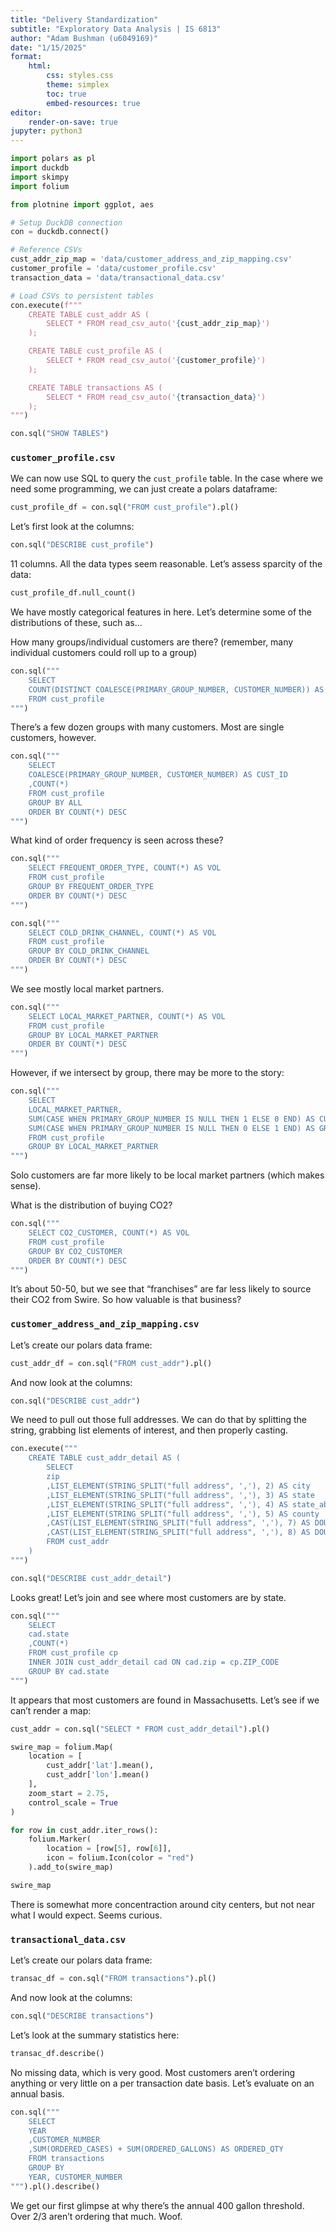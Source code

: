 ```yaml
---
title: "Delivery Standardization"
subtitle: "Exploratory Data Analysis | IS 6813"
author: "Adam Bushman (u6049169)"
date: "1/15/2025"
format: 
    html:
        css: styles.css
        theme: simplex
        toc: true
        embed-resources: true
editor:
    render-on-save: true
jupyter: python3
---
```


```python
import polars as pl
import duckdb
import skimpy
import folium

from plotnine import ggplot, aes
```


```python
# Setup DuckDB connection
con = duckdb.connect()

# Reference CSVs
cust_addr_zip_map = 'data/customer_address_and_zip_mapping.csv'
customer_profile = 'data/customer_profile.csv'
transaction_data = 'data/transactional_data.csv'
```


```python
# Load CSVs to persistent tables
con.execute(f"""
    CREATE TABLE cust_addr AS (
        SELECT * FROM read_csv_auto('{cust_addr_zip_map}')
    );

    CREATE TABLE cust_profile AS (
        SELECT * FROM read_csv_auto('{customer_profile}')
    );

    CREATE TABLE transactions AS (
        SELECT * FROM read_csv_auto('{transaction_data}')
    );
""")
```


```python
con.sql("SHOW TABLES")
```




### `customer_profile.csv`

We can now use SQL to query the `cust_profile` table. In the case where we need some programming, we can just create a polars dataframe:

```python
cust_profile_df = con.sql("FROM cust_profile").pl()
```

Let's first look at the columns:

```python
con.sql("DESCRIBE cust_profile")
```

11 columns. All the data types seem reasonable. Let's assess sparcity of the data:

```python
cust_profile_df.null_count()
```

We have mostly categorical features in here. Let's determine some of the distributions of these, such as...

How many groups/individual customers are there? (remember, many individual customers could roll up to a group)

```python
con.sql("""
    SELECT
    COUNT(DISTINCT COALESCE(PRIMARY_GROUP_NUMBER, CUSTOMER_NUMBER)) AS TOT_CUST
    FROM cust_profile
""")
```

There's a few dozen groups with many customers. Most are single customers, however. 

```python
con.sql("""
    SELECT
    COALESCE(PRIMARY_GROUP_NUMBER, CUSTOMER_NUMBER) AS CUST_ID
    ,COUNT(*)
    FROM cust_profile
    GROUP BY ALL
    ORDER BY COUNT(*) DESC
""")
```

What kind of order frequency is seen across these?

```python
con.sql("""
    SELECT FREQUENT_ORDER_TYPE, COUNT(*) AS VOL
    FROM cust_profile
    GROUP BY FREQUENT_ORDER_TYPE
    ORDER BY COUNT(*) DESC
""")
```

```python
con.sql("""
    SELECT COLD_DRINK_CHANNEL, COUNT(*) AS VOL
    FROM cust_profile
    GROUP BY COLD_DRINK_CHANNEL
    ORDER BY COUNT(*) DESC
""")
```

We see mostly local market partners.

```python
con.sql("""
    SELECT LOCAL_MARKET_PARTNER, COUNT(*) AS VOL
    FROM cust_profile
    GROUP BY LOCAL_MARKET_PARTNER
    ORDER BY COUNT(*) DESC
""")
```

However, if we intersect by group, there may be more to the story:

```python
con.sql("""
    SELECT
    LOCAL_MARKET_PARTNER,
    SUM(CASE WHEN PRIMARY_GROUP_NUMBER IS NULL THEN 1 ELSE 0 END) AS CUST,
    SUM(CASE WHEN PRIMARY_GROUP_NUMBER IS NULL THEN 0 ELSE 1 END) AS GROUP
    FROM cust_profile
    GROUP BY LOCAL_MARKET_PARTNER
""")
```

Solo customers are far more likely to be local market partners (which makes sense).

What is the distribution of buying CO2?

```python
con.sql("""
    SELECT CO2_CUSTOMER, COUNT(*) AS VOL
    FROM cust_profile
    GROUP BY CO2_CUSTOMER
    ORDER BY COUNT(*) DESC
""")
```

It's about 50-50, but we see that "franchises" are far less likely to source their CO2 from Swire. So how valuable is that business?



### `customer_address_and_zip_mapping.csv`

Let's create our polars data frame:

```python
cust_addr_df = con.sql("FROM cust_addr").pl()
```

And now look at the columns:

```python
con.sql("DESCRIBE cust_addr")
```

We need to pull out those full addresses. We can do that by splitting the string, grabbing list elements of interest, and then properly casting.

```python
con.execute("""
    CREATE TABLE cust_addr_detail AS (
        SELECT
        zip
        ,LIST_ELEMENT(STRING_SPLIT("full address", ','), 2) AS city
        ,LIST_ELEMENT(STRING_SPLIT("full address", ','), 3) AS state
        ,LIST_ELEMENT(STRING_SPLIT("full address", ','), 4) AS state_abbr
        ,LIST_ELEMENT(STRING_SPLIT("full address", ','), 5) AS county
        ,CAST(LIST_ELEMENT(STRING_SPLIT("full address", ','), 7) AS DOUBLE) AS lat
        ,CAST(LIST_ELEMENT(STRING_SPLIT("full address", ','), 8) AS DOUBLE) AS lon
        FROM cust_addr
    )
""")
```

```python
con.sql("DESCRIBE cust_addr_detail")
```

Looks great! Let's join and see where most customers are by state.

```python
con.sql("""
    SELECT 
    cad.state
    ,COUNT(*)
    FROM cust_profile cp
    INNER JOIN cust_addr_detail cad ON cad.zip = cp.ZIP_CODE
    GROUP BY cad.state
""")
```

It appears that most customers are found in Massachusetts. Let's see if we can't render a map:

```python
cust_addr = con.sql("SELECT * FROM cust_addr_detail").pl()
```

```python
swire_map = folium.Map(
    location = [
        cust_addr['lat'].mean(),
        cust_addr['lon'].mean()
    ],
    zoom_start = 2.75, 
    control_scale = True
)
```

```python
for row in cust_addr.iter_rows():
    folium.Marker(
        location = [row[5], row[6]], 
        icon = folium.Icon(color = "red")
    ).add_to(swire_map)
```

```python
swire_map
```

There is somewhat more concentraction around city centers, but not near what I would expect. Seems curious.



### `transactional_data.csv`

Let's create our polars data frame:

```python
transac_df = con.sql("FROM transactions").pl()
```

And now look at the columns:

```python
con.sql("DESCRIBE transactions")
```

Let's look at the summary statistics here:

```python
transac_df.describe()
```

No missing data, which is very good. Most customers aren't ordering anything or very little on a per transaction date basis. Let's evaluate on an annual basis.

```python
con.sql("""
    SELECT
    YEAR
    ,CUSTOMER_NUMBER
    ,SUM(ORDERED_CASES) + SUM(ORDERED_GALLONS) AS ORDERED_QTY
    FROM transactions
    GROUP BY
    YEAR, CUSTOMER_NUMBER
""").pl().describe()
```

We get our first glimpse at why there's the annual 400 gallon threshold. Over 2/3 aren't ordering that much. Woof.
